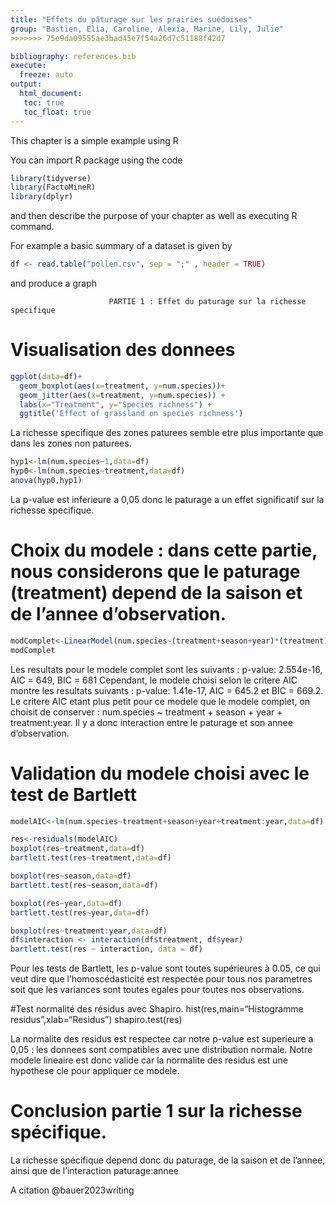 ```yaml
---
title: "Effets du pâturage sur les prairies suédoises"
group: "Bastien, Elia, Caroline, Alexia, Marine, Lily, Julie" 
>>>>>>> 75e9da09555ae3bad45e7f54a26d7c51188f42d7

bibliography: references.bib
execute: 
  freeze: auto
output: 
  html_document:
   toc: true
   toc_float: true
---
```


This chapter is a simple example using R

You can import R package using the code

```r
library(tidyverse)
library(FactoMineR)
library(dplyr)
```


and then describe the purpose of your chapter as well as executing R command.


For example a basic summary of a dataset is given by 

```r
df <- read.table("pollen.csv", sep = ";" , header = TRUE)
```

and produce a graph

~~~~~~~~~~~~~~~~~~~~~~~~~~~~~~~~~~~~~~~~~~~~~~~~~~~~~~~~~~~~~~~~~~~~~~~~~~~~~~~~~~~~~~~~~~~~~~~~~~~~~~~~
                      PARTIE 1 : Effet du paturage sur la richesse specifique
~~~~~~~~~~~~~~~~~~~~~~~~~~~~~~~~~~~~~~~~~~~~~~~~~~~~~~~~~~~~~~~~~~~~~~~~~~~~~~~~~~~~~~~~~~~~~~~~~~~~~~~~

# Visualisation des donnees
```r
ggplot(data=df)+
  geom_boxplot(aes(x=treatment, y=num.species))+
  geom_jitter(aes(x=treatment, y=num.species)) + 
  labs(x="Treatment", y="Species richness") +
  ggtitle('Effect of grassland on species richness')
```
La richesse specifique des zones paturees semble etre plus importante que dans les zones non paturees. 

```r
hyp1<-lm(num.species~1,data=df)
hyp0<-lm(num.species~treatment,data=df)
anova(hyp0,hyp1)
```
La p-value est inferieure a 0,05 donc le paturage a un effet significatif sur la richesse specifique. 

# Choix du modele : dans cette partie, nous considerons que le paturage (treatment) depend de la saison et de l'annee d'observation. 

```r
modComplet<-LinearModel(num.species~(treatment+season+year)*(treatment),data=df,selection = "aic")
modComplet
```
Les resultats pour le modele complet sont les suivants : p-value: 2.554e-16, AIC = 649, BIC = 681
Cependant, le modele choisi selon le critere AIC montre les resultats suivants : p-value: 1.41e-17, 
AIC = 645.2 et BIC = 669.2. Le critere AIC etant plus petit pour ce modele que le modele complet, on choisit
de conserver : num.species ~ treatment + season + year + treatment:year. Il y a donc interaction entre le paturage et son annee d'observation.   

# Validation du modele choisi avec le test de Bartlett
```r
modelAIC<-lm(num.species~treatment+season+year+treatment:year,data=df)

res<-residuals(modelAIC)
boxplot(res~treatment,data=df)
bartlett.test(res~treatment,data=df)

boxplot(res~season,data=df)
bartlett.test(res~season,data=df)

boxplot(res~year,data=df)
bartlett.test(res~year,data=df)

boxplot(res~treatment:year,data=df)
df$interaction <- interaction(df$treatment, df$year)
bartlett.test(res ~ interaction, data = df)
```
Pour les tests de Bartlett, les p-value sont toutes supérieures à 0.05, ce qui veut dire que l'homoscédasticité est respectée pour tous nos parametres soit que les variances sont toutes egales pour toutes nos observations.

#Test normalité des résidus avec Shapiro.
hist(res,main="Histogramme residus",xlab="Residus")
shapiro.test(res)

La normalite des residus est respectee car notre p-value est superieure a 0,05 : les donnees sont compatibles avec une distribution normale. Notre modele lineaire est donc valide car la normalite des residus est une hypothese cle pour appliquer ce modele.

# Conclusion partie 1 sur la richesse spécifique.

La richesse spécifique depend donc du paturage, de la saison et de l’annee, ainsi que de l’interaction
paturage:annee

A citation @bauer2023writing
